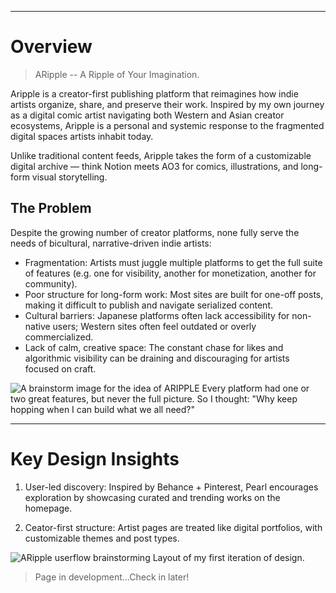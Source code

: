 
---

# Overview

> ARipple -- A Ripple of Your Imagination.

Aripple is a creator-first publishing platform that reimagines how indie artists organize, share, and preserve their work. Inspired by my own journey as a digital comic artist navigating both Western and Asian creator ecosystems, Aripple is a personal and systemic response to the fragmented digital spaces artists inhabit today.

Unlike traditional content feeds, Aripple takes the form of a customizable digital archive — think Notion meets AO3 for comics, illustrations, and long-form visual storytelling.

## The Problem

Despite the growing number of creator platforms, none fully serve the needs of bicultural, narrative-driven indie artists:

- <Green>Fragmentation:</Green> Artists must juggle multiple platforms to get the
  full suite of features (e.g. one for visibility, another for monetization, another
  for community).
- <Green>Poor structure for long-form work:</Green> Most sites are built for one-off
  posts, making it difficult to publish and navigate serialized content.
- <Green>Cultural barriers:</Green> Japanese platforms often lack accessibility for
  non-native users; Western sites often feel outdated or overly commercialized.
- <Green>Lack of calm, creative space:</Green> The constant chase for likes and algorithmic
  visibility can be draining and discouraging for artists focused on craft.

<div className="flex flex-col gap-5">
  <Image
    src="/images/mdx/aripple/aripple-inspiration.png"
    alt="A brainstorm image for the idea of ARIPPLE"
    width={1000}
    height={600}
    draggable={false}
  />
  <Gray>
    Every platform had one or two great features, but never the full picture. So
    I thought: "Why keep hopping when I can build what we all need?"
  </Gray>
</div>

---

# Key Design Insights

1. <Green>User-led discovery:</Green> Inspired by Behance + Pinterest, Pearl encourages
   exploration by showcasing curated and trending works on the homepage.

2. <Green>Ceator-first structure: </Green> Artist pages are treated like digital
   portfolios, with customizable themes and post types.

<div className="flex flex-col gap-5">
  <Image
    src="/images/mdx/aripple/aripple-sketch.png"
    alt="ARipple userflow brainstorming"
    width={1000}
    height={600}
    draggable={false}
  />
  <Gray>Layout of my first iteration of design.</Gray>
</div>

> Page in development...Check in later!
